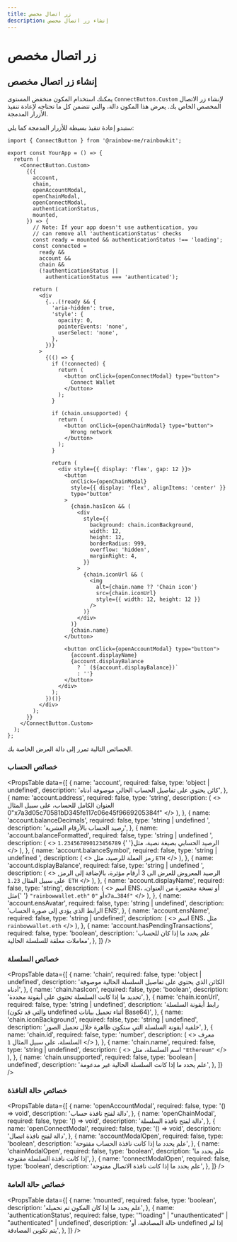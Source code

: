 ```yaml
---
title: زر اتصال مخصص
description: إنشاء زر اتصال مخصص
---
```


# زر اتصال مخصص

## إنشاء زر اتصال مخصص

يمكنك استخدام المكون منخفض المستوى `ConnectButton.Custom` لإنشاء زر الاتصال المخصص الخاص بك. يعرض هذا المكون دالة، والتي تتضمن كل ما تحتاجه لإعادة تنفيذ الأزرار المدمجة.

ستبدو إعادة تنفيذ بسيطة للأزرار المدمجة كما يلي:

```tsx
import { ConnectButton } from '@rainbow-me/rainbowkit';

export const YourApp = () => {
  return (
    <ConnectButton.Custom>
      {({
        account,
        chain,
        openAccountModal,
        openChainModal,
        openConnectModal,
        authenticationStatus,
        mounted,
      }) => {
        // Note: If your app doesn't use authentication, you
        // can remove all 'authenticationStatus' checks
        const ready = mounted && authenticationStatus !== 'loading';
        const connected =
          ready &&
          account &&
          chain &&
          (!authenticationStatus ||
            authenticationStatus === 'authenticated');

        return (
          <div
            {...(!ready && {
              'aria-hidden': true,
              'style': {
                opacity: 0,
                pointerEvents: 'none',
                userSelect: 'none',
              },
            })}
          >
            {(() => {
              if (!connected) {
                return (
                  <button onClick={openConnectModal} type="button">
                    Connect Wallet
                  </button>
                );
              }

              if (chain.unsupported) {
                return (
                  <button onClick={openChainModal} type="button">
                    Wrong network
                  </button>
                );
              }

              return (
                <div style={{ display: 'flex', gap: 12 }}>
                  <button
                    onClick={openChainModal}
                    style={{ display: 'flex', alignItems: 'center' }}
                    type="button"
                  >
                    {chain.hasIcon && (
                      <div
                        style={{
                          background: chain.iconBackground,
                          width: 12,
                          height: 12,
                          borderRadius: 999,
                          overflow: 'hidden',
                          marginRight: 4,
                        }}
                      >
                        {chain.iconUrl && (
                          <img
                            alt={chain.name ?? 'Chain icon'}
                            src={chain.iconUrl}
                            style={{ width: 12, height: 12 }}
                          />
                        )}
                      </div>
                    )}
                    {chain.name}
                  </button>

                  <button onClick={openAccountModal} type="button">
                    {account.displayName}
                    {account.displayBalance
                      ? ` (${account.displayBalance})`
                      : ''}
                  </button>
                </div>
              );
            })()}
          </div>
        );
      }}
    </ConnectButton.Custom>
  );
};
```

الخصائص التالية تمرر إلى دالة العرض الخاصة بك.

### خصائص الحساب

<PropsTable
  data={[
    {
      name: 'account',
      required: false,
      type: 'object | undefined',
      description:
        'كائن يحتوي على تفاصيل الحساب الحالي موصوفة أدناه',
    },
    {
      name: 'account.address',
      required: false,
      type: 'string',
      description: (
        <>
          العنوان الكامل للحساب، على سبيل المثال
          "0x7a3d05c70581bD345fe117c06e45f9669205384f"
        </>
      ),
    },
    {
      name: 'account.balanceDecimals',
      required: false,
      type: 'string | undefined	',
      description: 'رصيد الحساب بالأرقام العشرية',
    },
    {
      name: 'account.balanceFormatted',
      required: false,
      type: 'string | undefined	',
      description: (
        <>
          الرصيد الحسابي بصيغة نصية، مثل{' '}
          <code>1.234567890123456789</code>
        </>
      ),
    },
    {
      name: 'account.balanceSymbol',
      required: false,
      type: 'string | undefined	',
      description: (
        <>
          رمز العملة للرصيد، مثل <code>ETH</code>
        </>
      ),
    },
    {
      name: 'account.displayBalance',
      required: false,
      type: 'string | undefined	',
      description: (
        <>
          الرصيد المعروض للعرض الى 3 أرقام مؤثرة، بالإضافة إلى
          الرمز, على سبيل المثال <code>1.23 ETH</code>
        </>
      ),
    },
    {
      name: 'account.displayName',
      required: false,
      type: 'string',
      description: (
        <>
          اسم ENS، أو نسخة مختصرة من العنوان، مثل{' '}
          <code>"rainbowwallet.eth"</code> أو <code>"0x7a…384f"</code>
        </>
      ),
    },
    {
      name: 'account.ensAvatar',
      required: false,
      type: 'string	| undefined',
      description: 'الرابط الذي يؤدي إلى صورة الحساب ENS',
    },
    {
      name: 'account.ensName',
      required: false,
      type: 'string	| undefined',
      description: (
        <>
          اسم ENS، مثل <code>rainbowwallet.eth</code>
        </>
      ),
    },
    {
      name: 'account.hasPendingTransactions',
      required: false,
      type: 'boolean',
      description:
        'علم يحدد ما إذا كان للحساب معاملات معلقة للسلسلة الحالية',
    },
  ]}
/>

### خصائص السلسلة

<PropsTable
  data={[
    {
      name: 'chain',
      required: false,
      type: 'object | undefined',
      description:
        'الكائن الذي يحتوي على تفاصيل السلسلة الحالية موصوفة أدناه',
    },
    {
      name: 'chain.hasIcon',
      required: false,
      type: 'boolean',
      description: 'تحديد ما إذا كانت السلسلة تحتوي على أيقونة محددة',
    },
    {
      name: 'chain.iconUrl',
      required: false,
      type: 'string | undefined',
      description:
        'رابط أيقونة السلسلة (والتي قد تكون undefined أثناء تحميل بيانات Base64)',
    },
    {
      name: 'chain.iconBackground',
      required: false,
      type: 'string | undefined',
      description:
        'خلفية أيقونة السلسلة التي ستكون ظاهرة خلال تحميل الصور',
    },
    {
      name: 'chain.id',
      required: false,
      type: 'number',
      description: (
        <>
          معرف السلسلة، على سبيل المثال <code>1</code>
        </>
      ),
    },
    {
      name: 'chain.name',
      required: false,
      type: 'string | undefined',
      description: (
        <>
          اسم السلسلة، مثل <code>"Ethereum"</code>
        </>
      ),
    },
    {
      name: 'chain.unsupported',
      required: false,
      type: 'boolean | undefined',
      description:
        'علم يحدد ما إذا كانت السلسلة الحالية غير مدعومة',
    },
  ]}
/>

### خصائص حالة النافذة

<PropsTable
  data={[
    {
      name: 'openAccountModal',
      required: false,
      type: '() => void',
      description: 'دالة لفتح نافذة حساب',
    },
    {
      name: 'openChainModal',
      required: false,
      type: '() => void',
      description: 'دالة لفتح نافذة السلسلة',
    },
    {
      name: 'openConnectModal',
      required: false,
      type: '() => void',
      description: 'دالة لفتح نافذة اتصال',
    },
    {
      name: 'accountModalOpen',
      required: false,
      type: 'boolean',
      description:
        'علم يحدد ما إذا كانت نافذة الحساب مفتوحة',
    },
    {
      name: 'chainModalOpen',
      required: false,
      type: 'boolean',
      description: 'علم يحدد ما إذا كانت نافذة السلسلة مفتوحة',
    },
    {
      name: 'connectModalOpen',
      required: false,
      type: 'boolean',
      description:
        'علم يحدد ما إذا كانت نافذة الاتصال مفتوحة',
    },
  ]}
/>

### خصائص حالة العامة

<PropsTable
  data={[
    {
      name: 'mounted',
      required: false,
      type: 'boolean',
      description:
        'علم يحدد ما إذا كان المكون تم تحميله',
    },
    {
      name: 'authenticationStatus',
      required: false,
      type: '"loading" | "unauthenticated" | "authenticated" | undefined',
      description:
        'حالة المصادقة، أو undefined إذا لم يتم تكوين المصادقة',
    },
  ]}
/>
